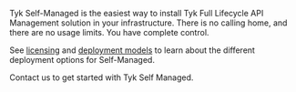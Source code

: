 ---
---

Tyk Self-Managed is the easiest way to install Tyk Full Lifecycle API Management solution in your infrastructure. There is no calling home, and there are no usage limits. You have complete control. 

See [licensing](/docs3/tyk-self-managed#getting-started-with-tyk-self-managed) and [deployment models](/docs3/tyk-self-managed#installation-options-for-tyk-self-managed) to learn about the different deployment options for Self-Managed.

Contact us to get started with Tyk Self Managed.

<ButtonLeft href="https://tyk.io/contact/" color="green" content="Contact us" />